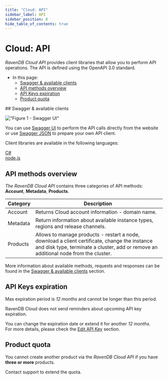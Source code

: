 ```yaml
---
title: "Cloud: API"
sidebar_label: API
sidebar_position: 8
hide_table_of_contents: true
---
```



# Cloud: API
<Admonition type="note" title="Note">

*RavenDB Cloud API* provides client libraries that allow you to perform API operations. 
The API is defined using the OpenAPI 3.0 standard. 

* In this page:
    * [Swagger & available clients](#swagger-&-available-clients)
    * [API methods overview](#api-methods-overview)
    * [API Keys expiration](#api-keys-expiration)
    * [Product quota](#product-quota)

</Admonition>
## Swagger & available clients

!["Figure 1 - Swagger UI"](./assets/cloud-api-swagger-ui-overview.png)

You can use [Swagger UI](https://api.cloud.ravendb.net/swagger/index.html) to perform the API calls directly from the website
or use [Swagger JSON](https://api.cloud.ravendb.net/api/v1/swagger.json) to prepare your own API client.

Client libraries are available in the following languages:

[C#](https://www.nuget.org/packages/RavenDB.Cloud.Api.Client)  
[node.js](https://www.npmjs.com/package/ravendb-cloud)



## API methods overview

*The RavenDB Cloud API* contains three categories of API methods: **Account**, **Metadata**, **Products**.

| **Category** | **Description**                                                                                                                                                                       |
|--------------|---------------------------------------------------------------------------------------------------------------------------------------------------------------------------------------|
| Account      | Returns Cloud account information - domain name.                                                                                                                                      |
| Metadata     | Return information about available instance types, regions and release channels.                                                                                                      |
| Products     | Allows to manage products - restart a node, download a client certificate, change the instance and disk type, terminate a cluster, add or remove an additional node from the cluster. |

More information about available methods, requests and responses can be found in the [Swagger & available clients](#swagger-&-available-clients) section.



## API Keys expiration

Max expiration period is *12 months* and cannot be longer than this period.

<Admonition type="warning" title="Warning"> 
RavenDB Cloud does not send reminders about upcoming API key expiration.   
</Admonition>

You can change the expiration date or extend it for another *12 months*.  
For more details, please check the [Edit API Key](../cloud/portal/cloud-portal-api-tab#edit-api-key) section.



## Product quota

You cannot create another product via the *RavenDB Cloud API* if you have **three or more** products.  

<Admonition type="info" title="Info">
Contact support to extend the quota.
</Admonition>


